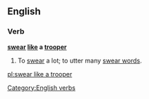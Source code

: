 ==English==

===Verb===
'''[[swear]] [[like]] a [[trooper]]'''

# {{simile}} To [[swear]] a lot; to utter many [[swear word]]s.

[[Category:English verbs]]

[[pl:swear like a trooper]]